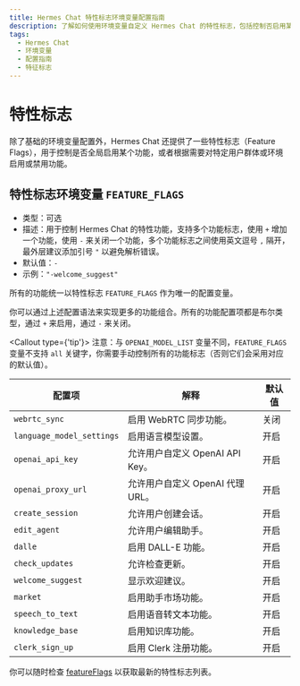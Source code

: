 ```yaml
---
title: Hermes Chat 特性标志环境变量配置指南
description: 了解如何使用环境变量自定义 Hermes Chat 的特性标志，包括控制否启用某个功能、或者根据需要对特定用户群体或环境启用或禁用功能。
tags:
  - Hermes Chat
  - 环境变量
  - 配置指南
  - 特征标志
---
```


# 特性标志

除了基础的环境变量配置外，Hermes Chat 还提供了一些特性标志（Feature Flags），用于控制是否全局启用某个功能，或者根据需要对特定用户群体或环境启用或禁用功能。

## 特性标志环境变量 `FEATURE_FLAGS`

- 类型：可选
- 描述：用于控制 Hermes Chat 的特性功能，支持多个功能标志，使用 `+` 增加一个功能，使用 `-` 来关闭一个功能，多个功能标志之间使用英文逗号 `,` 隔开，最外层建议添加引号 `"` 以避免解析错误。
- 默认值：`-`
- 示例：`"-welcome_suggest"`

所有的功能统一以特性标志 `FEATURE_FLAGS` 作为唯一的配置变量。

你可以通过上述配置语法来实现更多的功能组合。所有的功能配置项都是布尔类型，通过 `+` 来启用，通过 `-` 来关闭。

<Callout type={'tip'}>
  注意：与 `OPENAI_MODEL_LIST` 变量不同，`FEATURE_FLAGS` 变量不支持 `all`
  关键字，你需要手动控制所有的功能标志（否则它们会采用对应的默认值）。
</Callout>

| 配置项                       | 解释                      | 默认值 |
| ------------------------- | ----------------------- | --- |
| `webrtc_sync`             | 启用 WebRTC 同步功能。         | 关闭  |
| `language_model_settings` | 启用语言模型设置。               | 开启  |
| `openai_api_key`          | 允许用户自定义 OpenAI API Key。 | 开启  |
| `openai_proxy_url`        | 允许用户自定义 OpenAI 代理 URL。  | 开启  |
| `create_session`          | 允许用户创建会话。               | 开启  |
| `edit_agent`              | 允许用户编辑助手。               | 开启  |
| `dalle`                   | 启用 DALL-E 功能。           | 开启  |
| `check_updates`           | 允许检查更新。                 | 开启  |
| `welcome_suggest`         | 显示欢迎建议。                 | 开启  |
| `market`                  | 启用助手市场功能。               | 开启  |
| `speech_to_text`          | 启用语音转文本功能。              | 开启  |
| `knowledge_base`          | 启用知识库功能。                | 开启  |
| `clerk_sign_up`           | 启用 Clerk 注册功能。          | 开启  |

你可以随时检查 [featureFlags](https://github.com/hermeslabs/lobe-chat/blob/main/src/config/featureFlags/schema.ts) 以获取最新的特性标志列表。
